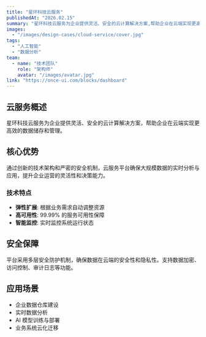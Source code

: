 ```yaml
---
title: "星环科技云服务"
publishedAt: "2026.02.15"
summary: "星环科技云服务为企业提供灵活、安全的云计算解决方案,帮助企业在云端实现更高效的数据储存和管理。通过创新的技术架构和严密的安全机制,云服务平台确保大规模数据的实时分析与应用,提升企业运营的灵活性和决策能力。"
images:
  - "/images/design-cases/cloud-service/cover.jpg"
tags:
  - "人工智能"
  - "数据分析"
team:
  - name: "技术团队"
    role: "架构师"
    avatar: "/images/avatar.jpg"
link: "https://once-ui.com/blocks/dashboard"
---
```


## 云服务概述

星环科技云服务为企业提供灵活、安全的云计算解决方案，帮助企业在云端实现更高效的数据储存和管理。

## 核心优势

通过创新的技术架构和严密的安全机制，云服务平台确保大规模数据的实时分析与应用，提升企业运营的灵活性和决策能力。

### 技术特点

- **弹性扩展**: 根据业务需求自动调整资源
- **高可用性**: 99.99% 的服务可用性保障
- **智能监控**: 实时监控系统运行状态

## 安全保障

平台采用多层安全防护机制，确保数据在云端的安全性和隐私性。支持数据加密、访问控制、审计日志等功能。

## 应用场景

- 企业数据仓库建设
- 实时数据分析
- AI 模型训练与部署
- 业务系统云化迁移

